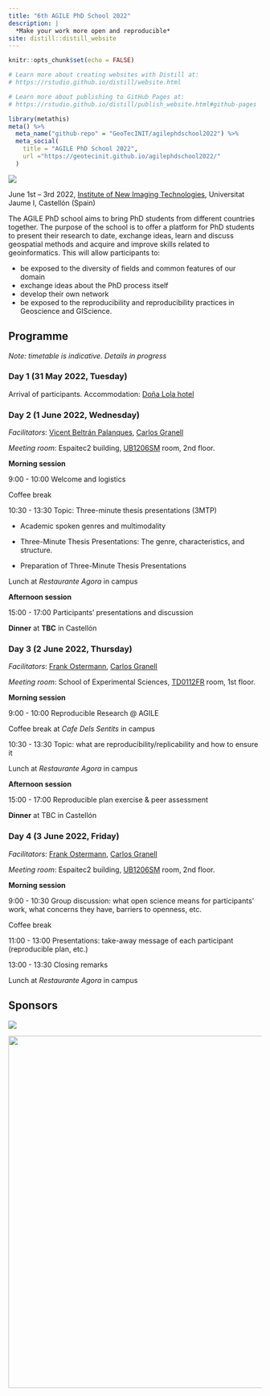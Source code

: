 ```yaml
---
title: "6th AGILE PhD School 2022"
description: |
  *Make your work more open and reproducible*
site: distill::distill_website
---
```


```r
knitr::opts_chunk$set(echo = FALSE)

# Learn more about creating websites with Distill at:
# https://rstudio.github.io/distill/website.html

# Learn more about publishing to GitHub Pages at:
# https://rstudio.github.io/distill/publish_website.html#github-pages

```


```r
library(metathis)
meta() %>%
  meta_name("github-repo" = "GeoTecINIT/agilephdschool2022") %>%
  meta_social(
    title = "AGILE PhD School 2022",
    url ="https://geotecinit.github.io/agilephdschool2022/"
  )
```



![](assets/cathedralcastellondelaplananight.jpg)

June 1st – 3rd 2022, [Institute of New Imaging Technologies](https://www.init.uji.es/?lang=en), Universitat Jaume I, Castellón (Spain)

The AGILE PhD school aims to bring PhD students from different countries together. The purpose of the school is to offer a platform for PhD students to present their research to date, exchange ideas, learn and discuss geospatial methods and acquire and improve skills related to geoinformatics. This will allow participants to:  

-   be exposed to the diversity of fields and common features of our domain  
-   exchange ideas about the PhD process itself  
-   develop their own network
-   be exposed to the reproducibility and reproducibility practices in Geoscience and GIScience.

## Programme

*Note: timetable is indicative. Details in progress*

### Day 1 (31 May 2022, Tuesday) 

Arrival of participants. Accommodation: [Doña Lola hotel](http://www.hoteldonalola.com/)

### Day 2 (1 June 2022, Wednesday)

*Facilitators*: [Vicent Beltrán Palanques](http://www.grape.uji.es/wordpress/language/en/vicent-beltran-palanques/), [Carlos Granell](http://carlosgranell.eu/)

*Meeting room*: Espaitec2 building, [UB1206SM](http://smart.uji.es/index.php?room=UB1206SM) room, 2nd floor.

**Morning session** 

9:00 - 10:00 Welcome and logistics

Coffee break

10:30 - 13:30 Topic: Three-minute thesis presentations (3MTP)  

-	Academic spoken genres and multimodality 

-	Three-Minute Thesis Presentations: The genre, characteristics, and structure. 

-	Preparation of Three-Minute Thesis Presentations 

Lunch at *Restaurante Agora* in campus   

**Afternoon session**

15:00 - 17:00 Participants' presentations and discussion

**Dinner** at **TBC** in Castellón


### Day 3 (2 June 2022, Thursday)

*Facilitators*: [Frank Ostermann](https://research.utwente.nl/en/persons/frank-ostermann), [Carlos Granell](http://carlosgranell.eu/)

*Meeting room*: School of Experimental Sciences, [TD0112FR](http://smart.uji.es/index.php?room=TD0112FR) room, 1st floor. 


**Morning session** 

9:00 - 10:00 Reproducible Research @ AGILE

Coffee break at *Cafe Dels Sentits* in campus

10:30 - 13:30  Topic: what are reproducibility/replicability and how to ensure it

Lunch at *Restaurante Agora* in campus   

**Afternoon session** 

15:00 - 17:00 Reproducible plan exercise & peer assessment

**Dinner** at TBC in Castellón 

### Day 4 (3 June 2022, Friday)

*Facilitators*: [Frank Ostermann](https://research.utwente.nl/en/persons/frank-ostermann), [Carlos Granell](http://carlosgranell.eu/)

*Meeting room*: Espaitec2 building, [UB1206SM](http://smart.uji.es/index.php?room=UB1206SM) room, 2nd floor.

**Morning session** 

9:00 - 10:30 Group discussion: what open science means for participants' work, what concerns they have, barriers to openness, etc.

Coffee break

11:00 - 13:00 Presentations: take-away message of each participant (reproducible plan, etc.) 

13:00 - 13:30 Closing remarks

Lunch at *Restaurante Agora* in campus   


## Sponsors


[![](assets/agile_logo_new.svg)](https://agile-online.org/)

[![](assets/marca-uji-color.jpg){width=700}](https://www.uji.es/departaments/lsi/)


